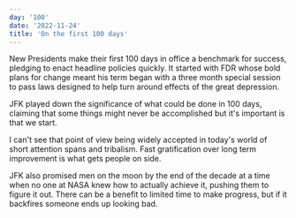 ```yaml
---
day: '100'
date: '2022-11-24'
title: 'On the first 100 days'
---
```


New Presidents make their first 100 days in office a benchmark for success, pledging to enact headline policies quickly. It started with FDR whose bold plans for change meant his term began with a three month special session to pass laws designed to help turn around effects of the great depression.

JFK played down the significance of what could be done in 100 days, claiming that some things might never be accomplished but it's important is that we start.

I can't see that point of view being widely accepted in today's world of short attention spans and tribalism. Fast gratification over long term improvement is what gets people on side.

JFK also promised men on the moon by the end of the decade at a time when no one at NASA knew how to actually achieve it, pushing them to figure it out. There can be a benefit to limited time to make progress, but if it backfires someone ends up looking bad.
